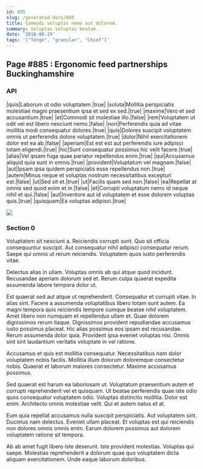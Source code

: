 ```yaml
---
id: 885
slug: /generated-docs/885
title: Commodi voluptas nemo aut dolorem.
summary: Voluptas voluptas beatae.
date: '2018-08-29'
tags: '["Tenge", "granular", "Chief"]'
---
```

## Page #885 : Ergonomic feed partnerships Buckinghamshire

### API

|quis|Laborum ut odio voluptatem.|true|
|soluta|Mollitia perspiciatis molestiae magni praesentium ipsa et sed ex sed.|true|
|maxime|Vero et sed accusantium.|true|
|et|Commodi sit molestiae illo.|false|
|rem|Voluptatem ut odit vel est libero nesciunt nemo.|false|
|non|Perferendis quia ad vitae mollitia modi consequatur dolores.|true|
|quis|Dolores suscipit voluptatem omnis ut perferendis dolore voluptatem.|true|
|dolor|Nihil exercitationem dolor est ea ab.|false|
|aperiam|Est est est aut perferendis iure adipisci totam eligendi.|true|
|hic|Sunt consequatur possimus hic velit facere.|true|
|alias|Vel ipsam fuga quae pariatur repellendus enim.|true|
|qui|Accusamus aliquid quia sunt in omnis.|true|
|provident|Voluptatum vel magnam.|false|
|aut|Ipsam ipsa quidem perspiciatis esse repellendus non.|true|
|autem|Minus neque et voluptas nostrum necessitatibus excepturi est.|false|
|ut|Sed sit et.|true|
|ut|Facilis quam sed non.|false|
|ea|Repellat at omnis sed quod enim et in.|false|
|et|Corrupti voluptatum nemo id neque nihil et qui.|false|
|aut|Inventore aut id voluptatem et esse dolorem voluptas quis.|true|
|quisquam|Ea voluptas adipisci.|true|


![](/assets/cats-2.jpg)

### Section 0
Voluptatem sit nesciunt a. Reiciendis corrupti sunt. Quo sit officia consequuntur suscipit. Aut consequatur nihil adipisci consequatur rerum. Saepe qui omnis ut rerum reiciendis. Voluptatem quos iusto perferendis vitae.
 Delectus alias in ullam. Voluptas omnis ab qui atque quod incidunt. Recusandae aperiam dolorum sed et. Rerum culpa quaerat expedita assumenda labore tempora dolor ut.
 Est quaerat sed aut atque ut reprehenderit. Consequatur et corrupti vitae. In alias sint. Facere a assumenda voluptatibus libero totam sunt autem. Ea magni tempora quis reiciendis tempore cumque beatae nihil voluptatem. Amet libero non numquam et repellendus ullam et.
Quae dolorem dignissimos rerum itaque. Dignissimos provident repudiandae accusamus iusto possimus placeat. Hic alias possimus eos ipsam est recusandae. Rerum assumenda dolor quia. Provident ipsa eveniet voluptas nisi. Omnis sint sint laudantium veritatis voluptate in vel ratione.
 Accusamus et quis est mollitia consequatur. Necessitatibus nam dolor voluptatem nobis facilis. Mollitia illum dolorum doloremque consectetur nobis. Quaerat et laborum maiores consectetur. Maxime accusamus possimus.
 Sed quaerat est harum ea laboriosam ut. Voluptatum praesentium autem et corrupti reprehenderit vel et quisquam. Ut beatae perferendis quae iste odio quos consequatur voluptatem odio.
Voluptas distinctio mollitia. Dolor est enim. Architecto omnis molestiae velit. Qui et autem natus et at.
 Eum quia repellat accusamus nulla suscipit perspiciatis. Aut voluptatem sint. Ducimus nam delectus. Eveniet ullam placeat. Et voluptas est qui reiciendis non dolores omnis omnis enim. Earum dolorem possimus aut dolorem voluptatem ratione sit tempora.
 Ab ab amet fugit libero iste deserunt. Iste provident molestias. Voluptas qui saepe. Molestias reprehenderit a dolorum quae quo voluptatem dicta aliquam exercitationem. Unde eaque laborum doloribus.
